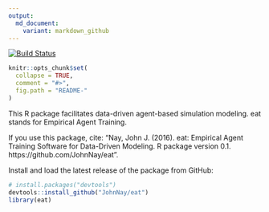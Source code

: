 ```yaml
---
output:
  md_document:
    variant: markdown_github
---
```


<!-- README.md is generated from README.Rmd. Please edit that file -->

[![Build Status](https://magnum.travis-ci.com/JohnNay/eat.png?branch=master)](https://magnum.travis-ci.com/JohnNay/eat)

```r
knitr::opts_chunk$set(
  collapse = TRUE,
  comment = "#>",
  fig.path = "README-"
)
```

This R package facilitates data-driven agent-based simulation modeling. eat stands for Empirical Agent Training.

If you use this package, cite: "Nay, John J. (2016). eat: Empirical Agent Training Software for Data-Driven Modeling. R package version 0.1. https://github.com/JohnNay/eat".

Install and load the latest release of the package from GitHub:
```r
# install.packages("devtools")
devtools::install_github("JohnNay/eat")
library(eat)
```
